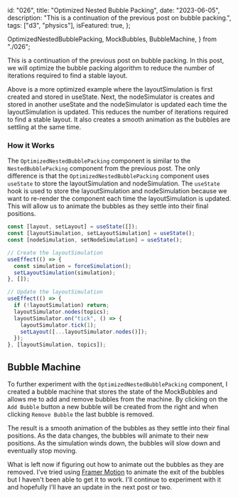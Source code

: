  id: "026",
  title: "Optimized Nested Bubble Packing",
  date: "2023-06-05",
  description: "This is a continuation of the previous post on bubble packing.",
  tags: ["d3", "physics"],
  isFeatured: true,
};

  OptimizedNestedBubblePacking,
  MockBubbles,
  BubbleMachine,
} from "./026";

This is a continuation of the previous post on bubble packing. In this post, we
will optimize the bubble packing algorithm to reduce the number of iterations
required to find a stable layout.

<OptimizedNestedBubblePacking data={MockBubbles} />

Above is a more optimized example where the layoutSimulation is first created
and stored in useState. Next, the nodeSimulator is creates and stored in another
useState and the nodeSimulator is updated each time the layoutSimulation is
updated. This reduces the number of iterations required to find a stable layout.
It also creates a smooth animation as the bubbles are settling at the same time.

### How it Works

The `OptimizedNestedBubblePacking` component is similar to the
`NestedBubblePacking` component from the previous post. The only difference is
that the `OptimizedNestedBubblePacking` component uses `useState` to store the
layoutSimulation and nodeSimulation. The `useState` hook is used to store the
layoutSimulation and nodeSimulation because we want to re-render the component
each time the layoutSimulation is updated. This will allow us to animate the
bubbles as they settle into their final positions.

```jsx
const [layout, setLayout] = useState([]);
const [layoutSimulation, setLayoutSimulation] = useState();
const [nodeSimulation, setNodeSimulation] = useState();

// Create the layoutSimulation
useEffect(() => {
  const simulation = forceSimulation();
  setLayoutSimulation(simulation);
}, []);

// Update the layoutSimulation
useEffect(() => {
  if (!layoutSimulation) return;
  layoutSimulator.nodes(topics);
  layoutSimulator.on("tick", () => {
    layoutSimulator.tick(1);
    setLayout([...layoutSimulator.nodes()]);
  });
}, [layoutSimulation, topics]);
```

## Bubble Machine

To further experiment with the `OptimizedNestedBubblePacking` component, I
created a bubble machine that stores the state of the MockBubbles and allows me
to add and remove bubbles from the machine. By clicking on the `Add Bubble`
button a new bubble will be created from the right and when clicking
`Remove Bubble` the last bubble is removed.

<BubbleMachine />

The result is a smooth animation of the bubbles as they settle into their final
positions. As the data changes, the bubbles will animate to their new positions.
As the simulation winds down, the bubbles will slow down and eventually stop
moving.

What is left now if figuring out how to animate out the bubbles as they are
removed. I've tried using [Framer Motion](https://www.framer.com/motion/) to
animate the exit of the bubbles but I haven't been able to get it to work. I'll
continue to experiment with it and hopefully I'll have an update in the next
post or two.
